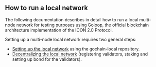 ## How to run a local network

The following documentation describes in detail how to run a local multi-node network for testing purposes using Goloop, the official blockchain architecture implementation of the ICON 2.0 Protocol.                                                                            

Setting up a multi-node local network requires two general steps:                                                                          
* [Setting up the local network]() using the gochain-local repository.          
* [Decentralizing the local network]() (registering validators, staking and setting up bond for the validators).  